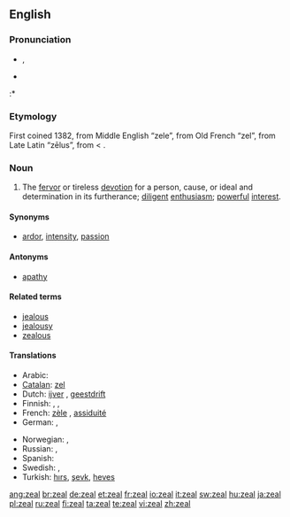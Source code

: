 ==English==

===Pronunciation===
* {{a|US}} {{IPA|/ziːl/}}, {{SAMPA|/zi:l/}}
* {{audio|en-us-zeal.ogg|Audio (US)}}
:* {{rhymes|iːl}}

===Etymology===
First coined  1382, from Middle English “zele”, from Old French “zel”, from Late Latin “zēlus”, from {{etyl|grc}} {{term|ζήλος||zeal, jealousy|trans=zēlos|lang=grc|sc=polytonic}} < {{term|ζηλόω||to emulate, to be jealous|trans=zēloō|lang=grc|sc=polytonic}}.

===Noun===
{{en-noun|-}}

# The [[fervor]] or tireless [[devotion]] for a person, cause, or ideal and determination in its furtherance; [[diligent]] [[enthusiasm]]; [[powerful]] [[interest]].

====Synonyms====
* {{sense|fervor}} [[ardor]], [[intensity]], [[passion]]

====Antonyms====
* {{sense|fervor}} [[apathy]]

====Related terms====
* [[jealous]]
* [[jealousy]]
* [[zealous]]

====Translations====
{{trans-top|fervor or devotion}}
* Arabic: {{t-|ar|حماس|sc=Arab}}
* [[Catalan]]: [[zel]] {{m}}
* Dutch: [[ijver]] {{m}}, [[geestdrift]] {{m}}
* Finnish: {{t+|fi|into}}, {{t-|fi|intohimo}}, {{t-|fi|kiihko}}
* French: [[zèle]] {{m}}, [[assiduité]] {{f}}
* German: {{t+|de|Eifer|m}}, {{t+|de|Begeisterung|f}}
{{trans-mid}}
* Norwegian: {{t-|no|engasjement|n}}, {{t-|no|iver|m}}
* Russian: {{t|ru|рвение|n|sc=Cyrl}}, {{t|ru|усердие|n|sc=Cyrl}}
* Spanish: {{t-|es|ahínco|m}}
* Swedish: {{t-|sv|iver}}, {{t-|sv|nit|c}}
* Turkish: [[hırs]], [[şevk]], [[heves]]
{{trans-bottom}}

[[ang:zeal]]
[[br:zeal]]
[[de:zeal]]
[[et:zeal]]
[[fr:zeal]]
[[io:zeal]]
[[it:zeal]]
[[sw:zeal]]
[[hu:zeal]]
[[ja:zeal]]
[[pl:zeal]]
[[ru:zeal]]
[[fi:zeal]]
[[ta:zeal]]
[[te:zeal]]
[[vi:zeal]]
[[zh:zeal]]